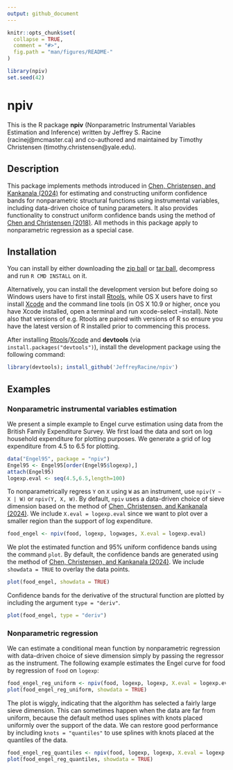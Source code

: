 ```yaml
---
output: github_document
---
```


```r
knitr::opts_chunk$set(
  collapse = TRUE,
  comment = "#>",
  fig.path = "man/figures/README-"
)
```

```r
library(npiv)
set.seed(42)
```

# npiv

This is the R package **npiv** (Nonparametric Instrumental Variables Estimation and Inference) written by Jeffrey S. Racine (racinej@mcmaster.ca) and co-authored and maintained by Timothy Christensen (timothy.christensen@yale.edu).

## Description

This package implements methods introduced in [Chen, Christensen, and Kankanala (2024)](https://doi.org/10.1093/restud/rdae025) for estimating and constructing uniform confidence bands for nonparametric structural functions using instrumental variables, including data-driven choice of tuning parameters. It also provides functionality to construct uniform confidence bands using the method of [Chen and Christensen (2018)](https://doi.org/10.3982/QE722). All methods in this package apply to nonparametric regression as a special case.

## Installation

You can install by either downloading the [zip ball](https://github.com/JeffreyRacine/npiv/zipball/main) or [tar ball](https://github.com/JeffreyRacine/npiv/tarball/main), decompress and run `R CMD INSTALL` on it.

Alternatively, you can install the development version but before doing so Windows users have to first install [Rtools](https://cran.r-project.org/bin/windows/Rtools/), while OS X users have to first install [Xcode](https://apps.apple.com/us/app/xcode/id497799835) and the command line tools (in OS X 10.9 or higher, once you have Xcode installed, open a terminal and run xcode-select --install). Note also that versions of e.g. Rtools are paired with versions of R so ensure you have the latest version of R installed prior to commencing this process.

After installing [Rtools](https://cran.r-project.org/bin/windows/Rtools/)/[Xcode](https://apps.apple.com/us/app/xcode/id497799835) and **devtools** (via `install.packages("devtools")`), install the development package using the following command:

```r
library(devtools); install_github('JeffreyRacine/npiv')
```

## Examples

### Nonparametric instrumental variables estimation

We present a simple example to Engel curve estimation using data from the British Family Expenditure Survey. We first load the data and sort on log household expenditure for plotting purposes. We generate a grid of log expenditure from 4.5 to 6.5 for plotting.

```r
data("Engel95", package = "npiv")
Engel95 <- Engel95[order(Engel95$logexp),] 
attach(Engel95)
logexp.eval <- seq(4.5,6.5,length=100)
```

To nonparametrically regress `Y` on `X` using `W` as an instrument, use `npiv(Y ~ X | W)` or `npiv(Y, X, W)`. By default, `npiv` uses a data-driven choice of sieve dimension based on the method of [Chen, Christensen, and Kankanala (2024)](https://doi.org/10.1093/restud/rdae025). We include `X.eval = logexp.eval` since we want to plot over a smaller region than the support of log expenditure.

```r
food_engel <- npiv(food, logexp, logwages, X.eval = logexp.eval)
```

We plot the estimated function and 95% uniform confidence bands using the command `plot`. By default, the confidence bands are generated using the method of [Chen, Christensen, and Kankanala (2024)](https://doi.org/10.1093/restud/rdae025). We include `showdata = TRUE` to overlay the data points.

```r
plot(food_engel, showdata = TRUE)
```

Confidence bands for the derivative of the structural function are plotted by including the argument `type = "deriv"`.

```r
plot(food_engel, type = "deriv")
```

### Nonparametric regression

We can estimate a conditional mean function by nonparametric regression with data-driven choice of sieve dimension simply by passing the regressor as the instrument. The following example estimates the Engel curve for food by regression of `food` on `logexp`:

```r
food_engel_reg_uniform <- npiv(food, logexp, logexp, X.eval = logexp.eval)
plot(food_engel_reg_uniform, showdata = TRUE)
```

The plot is wiggly, indicating that the algorithm has selected a fairly large sieve dimension. This can sometimes happen when the data are far from uniform, because the default method uses splines with knots placed uniformly over the support of the data. We can restore good performance by including `knots = "quantiles"` to use splines with knots placed at the quantiles of the data.

```r
food_engel_reg_quantiles <- npiv(food, logexp, logexp, X.eval = logexp.eval, knots = "quantiles")
plot(food_engel_reg_quantiles, showdata = TRUE)
```

